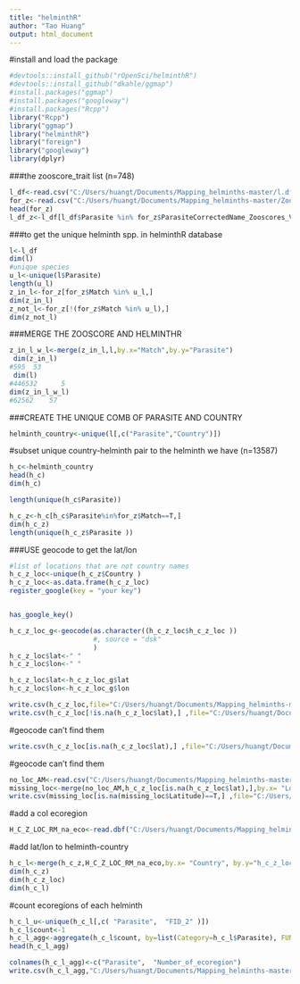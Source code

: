 ```yaml
---
title: "helminthR"
author: "Tao Huang"
output: html_document
---
```


#install and load the package
```r
#devtools::install_github("rOpenSci/helminthR")
#devtools::install_github("dkahle/ggmap")
#install.packages("ggmap")
#install.packages("googleway")
#install.packages("Rcpp")
library("Rcpp")
library("ggmap")
library("helminthR")
library("foreign")
library("googleway")
library(dplyr)

```




###the zooscore_trait list (n=748)
```r
l_df<-read.csv("C:/Users/huangt/Documents/Mapping_helminths-master/l.df.csv",header=T,sep=',')
for_z<-read.csv("C:/Users/huangt/Documents/Mapping_helminths-master/Zooscore_trait_Helminth_201904.csv",header=T,sep=',')
head(for_z)
l_df_z<-l_df[l_df$Parasite %in% for_z$ParasiteCorrectedName_Zooscores_VR_Ver5.0_Final,]
```

###to get the unique helminth spp. in helminthR database
```r
l<-l_df
dim(l)
#unique species
u_l<-unique(l$Parasite)
length(u_l)
z_in_l<-for_z[for_z$Match %in% u_l,]
dim(z_in_l)
z_not_l<-for_z[!(for_z$Match %in% u_l),]
dim(z_not_l)
```

###MERGE THE ZOOSCORE AND HELMINTHR
```r
z_in_l_w_l<-merge(z_in_l,l,by.x="Match",by.y="Parasite")
 dim(z_in_l)
#595  53
 dim(l)
#446532      5
dim(z_in_l_w_l)
#62562    57
```

###CREATE THE UNIQUE COMB OF PARASITE AND COUNTRY
```r
helminth_country<-unique(l[,c("Parasite","Country")])


```


#subset unique country-helminth pair to the helminth we have (n=13587)
```r

h_c<-helminth_country
head(h_c)
dim(h_c)

length(unique(h_c$Parasite))

h_c_z<-h_c[h_c$Parasite%in%for_z$Match==T,]
dim(h_c_z)
length(unique(h_c_z$Parasite ))

```

###USE geocode to get the lat/lon
```r
#list of locations that are not country names
h_c_z_loc<-unique(h_c_z$Country )
h_c_z_loc<-as.data.frame(h_c_z_loc)
register_google(key = "your key")


has_google_key()

h_c_z_loc_g<-geocode(as.character((h_c_z_loc$h_c_z_loc ))
                     #, source = "dsk"
                     )
h_c_z_loc$lat<-" "
h_c_z_loc$lon<-" "

h_c_z_loc$lat<-h_c_z_loc_g$lat
h_c_z_loc$lon<-h_c_z_loc_g$lon
```

```r
write.csv(h_c_z_loc,file="C:/Users/huangt/Documents/Mapping_helminths-master/h_c_z_loc.csv")
write.csv(h_c_z_loc[!is.na(h_c_z_loc$lat),] ,file="C:/Users/huangt/Documents/Mapping_helminths-master/h_c_z_loc_rm_NA.csv")
```
#geocode can't find them
```r
write.csv(h_c_z_loc[is.na(h_c_z_loc$lat),] ,file="C:/Users/huangt/Documents/Mapping_helminths-master/location_NA.csv")
```

#geocode can't find them 
```r
no_loc_AM<-read.csv("C:/Users/huangt/Documents/Mapping_helminths-master/no_loc_AM lookup.csv",header=T,sep=',')
missing_loc<-merge(no_loc_AM,h_c_z_loc[is.na(h_c_z_loc$lat),],by.x= "Location", by.y= "h_c_z_loc" , all=T)
write.csv(missing_loc[is.na(missing_loc$Latitude)==T,] ,file="C:/Users/huangt/Documents/Mapping_helminths-master/missing_loc.csv")

```


#add a col ecoregion
```r
H_C_Z_LOC_RM_na_eco<-read.dbf("C:/Users/huangt/Documents/Mapping_helminths-master/H_C_Z_LOC_RM_na_eco.dbf")
```

#add lat/lon to helminth-country
```r
h_c_l<-merge(h_c_z,H_C_Z_LOC_RM_na_eco,by.x= "Country", by.y="h_c_z_loc",all=T )
dim(h_c_z)
dim(h_c_z_loc)
dim(h_c_l)
```

#count ecoregions of each helminth
```r
h_c_l_u<-unique(h_c_l[,c( "Parasite",  "FID_2" )])
h_c_l$count<-1
h_c_l_agg<-aggregate(h_c_l$count, by=list(Category=h_c_l$Parasite), FUN=sum)
head(h_c_l_agg)

colnames(h_c_l_agg)<-c("Parasite",  "Number_of_ecoregion")
write.csv(h_c_l_agg,"C:/Users/huangt/Documents/Mapping_helminths-master/Helminth_number_of_ecoregion.csv")

```
